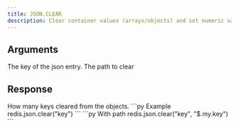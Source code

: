```yaml
---
title: JSON.CLEAR
description: Clear container values (arrays/objects) and set numeric values to 0.
---
```


## Arguments

<ParamField body="key" type="str" required>
    The key of the json entry.
</ParamField>
<ParamField body="path" type="str" default="$">
    The path to clear
</ParamField>



## Response

<ResponseField type="List[int]" required>
  How many keys cleared from the objects.
</ResponseField>

<RequestExample>
```py Example
redis.json.clear("key")
```
```py With path
redis.json.clear("key", "$.my.key")
```
</RequestExample>
